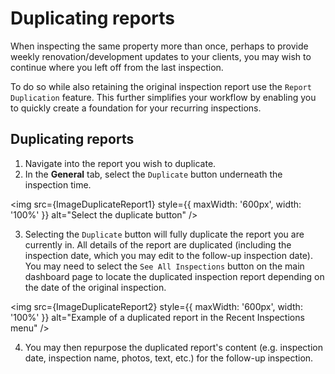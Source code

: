 
# Duplicating reports

When inspecting the same property more than once, perhaps to provide weekly renovation/development updates to your clients, you may wish to continue where you left off from the last inspection.

To do so while also retaining the original inspection report use the `Report Duplication` feature. This further simplifies your workflow by enabling you to quickly create a foundation for your recurring inspections.

## Duplicating reports

1. Navigate into the report you wish to duplicate.
2. In the **General** tab, select the `Duplicate` button underneath the inspection time.

<img src={ImageDuplicateReport1} style={{ maxWidth: '600px', width: '100%' }} alt="Select the duplicate button" />

3. Selecting the `Duplicate` button will fully duplicate the report you are currently in. All details of the report are duplicated (including the inspection date, which you may edit to the follow-up inspection date). You may need to select the `See All Inspections` button on the main dashboard page to locate the duplicated inspection report depending on the date of the original inspection.

<img src={ImageDuplicateReport2} style={{ maxWidth: '600px', width: '100%' }} alt="Example of a duplicated report in the Recent Inspections menu" />

4. You may then repurpose the duplicated report's content (e.g. inspection date, inspection name, photos, text, etc.) for the follow-up inspection.